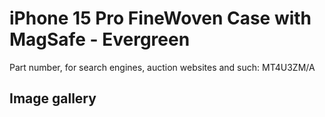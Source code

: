 
# iPhone 15 Pro FineWoven Case with MagSafe - Evergreen

Part number, for search engines, auction websites and such: MT4U3ZM/A

## Image gallery

<div style={{ width: "768px" }}>
  <GalleryComponent
    images={[
      {
        original: "/everysource/MT4U3.webp",
        thumbnail: "/everypreview/MT4U3.webp",
      },
      {
        original: "/everysource/MT4U3_AV1.webp",
        thumbnail: "/everypreview/MT4U3_AV1.webp",
      },
      {
        original: "/everysource/MT4U3_AV2.webp",
        thumbnail: "/everypreview/MT4U3_AV2.webp",
      },
      {
        original: "/everysource/MT4U3_AV3.webp",
        thumbnail: "/everypreview/MT4U3_AV3.webp",
      },
      {
        original: "/everysource/MT4U3_AV4.webp",
        thumbnail: "/everypreview/MT4U3_AV4.webp",
      },
      {
        original: "/everysource/MT4U3_AV5.webp",
        thumbnail: "/everypreview/MT4U3_AV5.webp",
      }
    ]}
  />
</div>